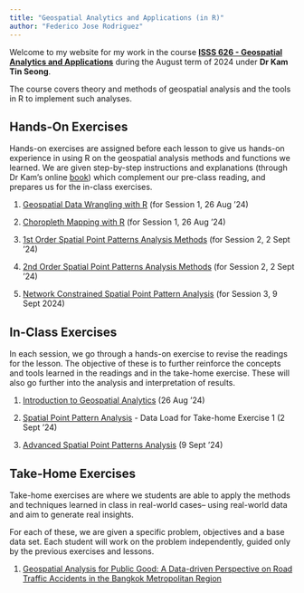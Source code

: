 ```yaml
---
title: "Geospatial Analytics and Applications (in R)"
author: "Federico Jose Rodriguez"
---
```


Welcome to my website for my work in the course [**ISSS 626 - Geospatial Analytics and Applications**]{.underline} during the August term of 2024 under **Dr Kam Tin Seong**.

The course covers theory and methods of geospatial analysis and the tools in R to implement such analyses.

## Hands-On Exercises

Hands-on exercises are assigned before each lesson to give us hands-on experience in using R on the geospatial analysis methods and functions we learned. We are given step-by-step instructions and explanations (through Dr Kam's online [book](https://r4gdsa.netlify.app/ "R for Geospatial Data Science and Analytics by Dr Kam")) which complement our pre-class reading, and prepares us for the in-class exercises.

1.  [Geospatial Data Wrangling with R](Hands-on/Hands-on_Ex01/Hands-on_Ex01.html) (for Session 1, 26 Aug '24)

2.  [Choropleth Mapping with R](Hands-on/Hands-on_Ex02/Hands-on_Ex02.html) (for Session 1, 26 Aug '24)

3.  [1st Order Spatial Point Patterns Analysis Methods](Hands-on/Hands-on_Ex03/Hands-on_Ex03.html) (for Session 2, 2 Sept '24)

4.  [2nd Order Spatial Point Patterns Analysis Methods](Hands-on/Hands-on_Ex04/Hands-on_Ex04.html) (for Session 2, 2 Sept '24)

5.  [Network Constrained Spatial Point Pattern Analysis](Hands-on/Hands-on_Ex05/Hands-on_Ex05.html) (for Session 3, 9 Sept 2024)

## In-Class Exercises

In each session, we go through a hands-on exercise to revise the readings for the lesson. The objective of these is to further reinforce the concepts and tools learned in the readings and in the take-home exercise. These will also go further into the analysis and interpretation of results.

1.  [Introduction to Geospatial Analytics](In-class/In-class_Ex01/In-class_Ex01.html) (26 Aug '24)

2.  [Spatial Point Pattern Analysis](In-class/In-class_Ex02/In-class_Ex02.html) - Data Load for Take-home Exercise 1 (2 Sept '24)

3.  [Advanced Spatial Point Patterns Analysis](In-class/In-class_Ex03/In-class_Ex03.html) (9 Sept '24)

## Take-Home Exercises

Take-home exercises are where we students are able to apply the methods and techniques learned in class in real-world cases– using real-world data and aim to generate real insights.

For each of these, we are given a specific problem, objectives and a base data set. Each student will work on the problem independently, guided only by the previous exercises and lessons.

1.  [Geospatial Analysis for Public Good: A Data-driven Perspective on Road Traffic Accidents in the Bangkok Metropolitan Region](Take-home/Take-home_Ex01/Take-home_Ex01.html)
